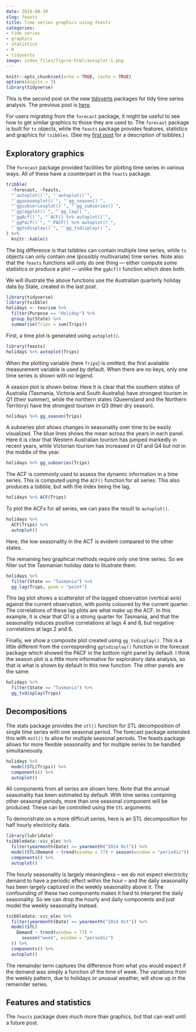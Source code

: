 ```yaml
---
date: 2019-08-30
slug: feasts
title: Time series graphics using feasts
categories:
- time series
- graphics
- statistics
- R
- tidyverts
image: index_files/figure-html/autoplot-1.png
---
```


```r
knitr::opts_chunk$set(echo = TRUE, cache = TRUE)
options(digits = 3)
library(tidyverse)
```

This is the second post on the new [tidyverts](https://tidyverts.org) packages for tidy time series analysis. The previous post is [here](https://robjhyndman.com/hyndsight/tsibbles).

For users migrating from the `forecast` package, it might be useful to see how to get similar graphics to those they are used to. The `forecast` package is built for `ts` objects, while the `feasts` package provides features, statistics and graphics for `tsibbles`. (See my [first post](https://robjhyndman.com/hyndsight/tsibbles) for a description of tsibbles.)

## Exploratory graphics

The `forecast` package provided facilities for plotting time series in various ways. All of these have a counterpart in the `feasts` package.

```r
tribble(
  ~forecast, ~feasts,
  "`autoplot()`", "`autoplot()`",
  "`ggseasonplot()`", "`gg_season()`",
  "`ggsubseriesplot()`", "`gg_subseries()`",
  "`gglagplot()`", "`gg_lag()`",
  "`ggAcf()`", "`ACF() %>% autoplot()`",
  "`ggPacf()`", "`PACF() %>% autoplot()`",
  "`ggtsdisplay()`", "`gg_tsdisplay()`",
) %>%
  knitr::kable()
```

The big difference is that tsibbles can contain multiple time series, while `ts` objects can only contain one (possibly multivariate) time series. Note also that the `feasts` functions will only do one thing --- either compute some statistics or produce a plot --- unlike the `ggAcf()` function which does both.

We will illustrate the above functions use the Australian quarterly holiday data by State, created in the last post.

```r
library(tidyverse)
library(tsibble)
holidays <- tourism %>%
  filter(Purpose == "Holiday") %>%
  group_by(State) %>%
  summarise(Trips = sum(Trips))
```

First, a time plot is generated using `autoplot()`.

```r
library(feasts)
holidays %>% autoplot(Trips)
```

When the plotting variable (here `Trips`) is omitted, the first available measurement variable is used by default. When there are no keys, only one time series is shown with no legend.

A season plot is shown below. Here it is clear that the southern states of Australia (Tasmania, Victoria and South Australia) have strongest tourism in Q1 (their summer), while the northern states (Queensland and the Northern Territory) have the strongest tourism in Q3 (their dry season).

```r
holidays %>% gg_season(Trips)
```

A subseries plot allows changes in seasonality over time to be easily visualized. The blue lines shows the mean across the years in each panel. Here it is clear that Western Australian tourism has jumped markedly in recent years, while Victorian tourism has increased in Q1 and Q4 but not in the middle of the year.

```r
holidays %>% gg_subseries(Trips)
```

The ACF is commonly used to assess the dynamic information in a time series. This is computed using the `ACF()` function for all series. This also produces a tsibble, but with the index being the lag.

```r
holidays %>% ACF(Trips)
```

To plot the ACFs for all series, we can pass the result to `autoplot()`.

```r
holidays %>%
  ACF(Trips) %>%
  autoplot()
```

Here, the low seasonality in the ACT is evident compared to the other states.

The remaining two graphical methods require only one time series. So we filter out the Tasmanian holiday data to illustrate them.

```r
holidays %>%
  filter(State == "Tasmania") %>%
  gg_lag(Trips, geom = "point")
```

This lag plot shows a scatterplot of the lagged observation (vertical axis) against the current observation, with points coloured by the current quarter. The correlations of these lag plots are what make up the ACF. In this example, it is clear that Q1 is a strong quarter for Tasmania, and that the seasonality induces positive correlations at lags 4 and 8, but negative correlations at lags 2 and 6.

Finally, we show a composite plot created using `gg_tsdisplay()`. This is a little different from the corresponding `ggtsdisplay()` function in the forecast package which showed the PACF in the bottom right panel by default. I think the season plot is a little more informative for exploratory data analysis, so that is what is shown by default in this new function. The other panels are the same.

```r
holidays %>%
  filter(State == "Tasmania") %>%
  gg_tsdisplay(Trips)
```

## Decompositions

The stats package provides the `stl()` function for STL decomposition of single time series with one seasonal period. The forecast package extended this with `mstl()` to allow for multiple seasonal periods. The feasts package allows for more flexible seasonality and for multiple series to be handled simultaneously.

```r
holidays %>%
  model(STL(Trips)) %>%
  components() %>%
  autoplot()
```

All components from all series are shown here. Note that the annual seasonality has been estimated by default. With time series containing other seasonal periods, more than one seasonal component will be produced. These can be controlled using the `STL` arguments.

To demonstrate on a more difficult series, here is an STL decomposition for half hourly electricity data.

```r
library(lubridate)
tsibbledata::vic_elec %>%
  filter(yearmonth(Date) >= yearmonth("2014 Oct")) %>%
  model(STL(Demand ~ trend(window = 77) + season(window = "periodic"))) %>%
  components() %>%
  autoplot()
```

The hourly seasonality is largely meaningless -- we do not expect electricity demand to have a periodic effect within the hour -- and the daily seasonality has been largely captured in the weekly seasonality above it. The confounding of these two components makes it hard to interpret the daily seasonality. So we can drop the hourly and daily components and just model the weekly seasonality instead.

```r
tsibbledata::vic_elec %>%
  filter(yearmonth(Date) >= yearmonth("2014 Oct")) %>%
  model(STL(
    Demand ~ trend(window = 77) +
      season("week", window = "periodic")
  )) %>%
  components() %>%
  autoplot()
```

The remainder term captures the difference from what you would expect if the demand was simply a function of the time of week. The variations from the weekly pattern, due to holidays or unusual weather, will show up in the remainder series.

## Features and statistics

The `feasts` package does much more than graphics, but that can wait until a future post.
